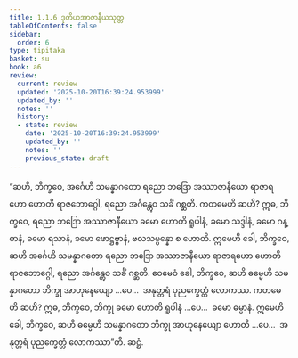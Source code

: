 ```yaml
---
title: 1.1.6 ဒုတိယအာဇာနီယသုတ္တ
tableOfContents: false
sidebar:
  order: 6
type: tipitaka
basket: su
book: a6
review:
  current: review
  updated: '2025-10-20T16:39:24.953999'
  updated_by: ''
  notes: ''
  history:
  - state: review
    date: '2025-10-20T16:39:24.953999'
    updated_by: ''
    notes: ''
    previous_state: draft
---
```



<DynamicBreadcrumb />


<ReviewStatus review={frontmatter.review} showDetails={true} />

<HypothesisAnnotation frontmatter={frontmatter} />

<Division number="6" book="a6" e="ch" v="16" p="250">

<Paragraph number="22" book="a6">
“ဆဟိ, ဘိက္ခဝေ, အင်္ဂေဟိ သမန္နာဂတော ရညော ဘဒြော အဿာဇာနီယော ရာဇာရဟော ဟောတိ ရာဇဘောဂ္ဂေါ, ရညော အင်္ဂန္တွေဝ သင်္ခံ ဂစ္ဆတိ. ကတမေဟိ ဆဟိ? ဣဓ, ဘိက္ခဝေ, ရညော ဘဒြော အဿာဇာနီယော ခမော ဟောတိ ရူပါနံ, ခမော သဒ္ဒါနံ, ခမော ဂန္ဓာနံ, ခမော ရသာနံ, ခမော ဖောဋ္ဌဗ္ဗာနံ, ဗလသမ္ပန္နော စ ဟောတိ. ဣမေဟိ ခေါ, ဘိက္ခဝေ, ဆဟိ အင်္ဂေဟိ သမန္နာဂတော ရညော ဘဒြော အဿာဇာနီယော ရာဇာရဟော ဟောတိ ရာဇဘောဂ္ဂေါ, ရညော အင်္ဂန္တွေဝ သင်္ခံ ဂစ္ဆတိ.
</Paragraph>

<Paragraph number="23" book="a6">
ဧဝမေဝံ ခေါ, ဘိက္ခဝေ, ဆဟိ ဓမ္မေဟိ သမန္နာဂတော ဘိက္ခု အာဟုနေယျော …ပေ…  အနုတ္တရံ ပုညက္ခေတ္တံ လောကဿ. ကတမေဟိ ဆဟိ? ဣဓ, ဘိက္ခဝေ, ဘိက္ခု ခမော ဟောတိ ရူပါနံ …ပေ…  ခမော ဓမ္မာနံ. ဣမေဟိ ခေါ, ဘိက္ခဝေ, ဆဟိ ဓမ္မေဟိ သမန္နာဂတော ဘိက္ခု အာဟုနေယျော ဟောတိ …ပေ…  အနုတ္တရံ ပုညက္ခေတ္တံ လောကဿာ”တိ.

</Paragraph>
</Division>

<Paragraph number="24" type="center" book="a6">
ဆဋ္ဌံ.
</Paragraph>